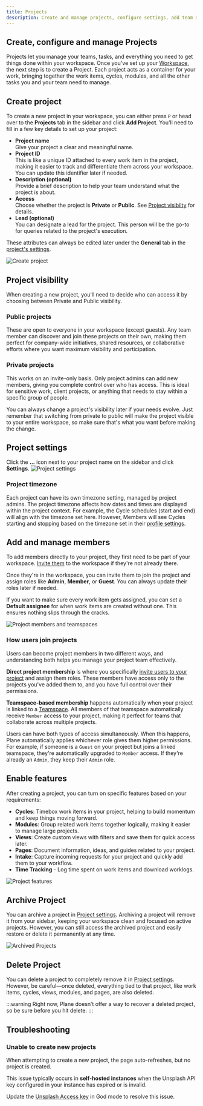 ```yaml
---
title: Projects
description: Create and manage projects, configure settings, add team members, and enable features.
---
```


## Create, configure and manage Projects

Projects let you manage your teams, tasks, and everything you need to get things done within your workspace. Once you've set up your [Workspace](/core-concepts/workspaces/overview.mdx), the next step is to create a Project. Each project acts as a container for your work, bringing together the work items, cycles, modules, and all the other tasks you and your team need to manage.

## Create project

To create a new project in your workspace, you can either press `P` or head over to the **Projects** tab in the sidebar and click **Add Project**. You’ll need to fill in a few key details to set up your project:

- **Project name**  
  Give your project a clear and meaningful name.
- **Project ID**  
  This is like a unique ID attached to every work item in the project, making it easier to track and differentiate them across your workspace. You can update this identifier later if needed.
- **Description (optional)**  
  Provide a brief description to help your team understand what the project is about.
- **Access**  
  Choose whether the project is **Private** or **Public**. See [Project visibilty](/core-concepts/projects/overview#project-visibility) for details.
- **Lead (optional)**  
  You can designate a lead for the project. This person will be the go-to for queries related to the project's execution.

These attributes can always be edited later under the **General** tab in the [project's settings](#project-settings).

![Create project](https://media.docs.plane.so/projects/create-project.webp#center)

## Project visibility

When creating a new project, you'll need to decide who can access it by choosing between Private and Public visibility.

### Public projects

These are open to everyone in your workspace (except guests). Any team member can discover and join these projects on their own, making them perfect for company-wide initiatives, shared resources, or collaborative efforts where you want maximum visibility and participation.

### Private projects

This works on an invite-only basis. Only project admins can add new members, giving you complete control over who has access. This is ideal for sensitive work, client projects, or anything that needs to stay within a specific group of people.

You can always change a project's visibility later if your needs evolve. Just remember that switching from private to public will make the project visible to your entire workspace, so make sure that's what you want before making the change.

## Project settings

Click the **…** icon next to your project name on the sidebar and click **Settings**.
![Project settings](https://media.docs.plane.so/projects/project-settings.webp#center)

### Project timezone

Each project can have its own timezone setting, managed by project admins. The project timezone affects how dates and times are displayed within the project context. For example, the Cycle schedules (start and end) will align with the timezone set here. However, Members will see Cycles starting and stopping based on the timezone set in their [profile settings](/core-concepts/account/settings#timezone-and-language).

## Add and manage members

To add members directly to your project, they first need to be part of your workspace. [Invite them](/core-concepts/workspaces/members#add-member) to the workspace if they're not already there.

Once they're in the workspace, you can invite them to join the project and assign roles like **Admin**, **Member**, or **Guest**. You can always update their roles later if needed.

If you want to make sure every work item gets assigned, you can set a **Default assignee** for when work items are created without one. This ensures nothing slips through the cracks.

![Project members and teamspaces](https://media.docs.plane.so/projects/project-members-teamspaces.webp#center)

### How users join projects

Users can become project members in two different ways, and understanding both helps you manage your project team effectively.

**Direct project membership** is where you specifically [invite users to your project](/core-concepts/projects/overview#add-and-manage-members) and assign them roles. These members have access only to the projects you've added them to, and you have full control over their permissions.

**Teamspace-based membership** happens automatically when your project is linked to a [Teamspace](/core-concepts/workspaces/teamspaces). All members of that teamspace automatically receive `Member` access to your project, making it perfect for teams that collaborate across multiple projects.

Users can have both types of access simultaneously. When this happens, Plane automatically applies whichever role gives them higher permissions. For example, if someone is a `Guest` on your project but joins a linked teamspace, they're automatically upgraded to `Member` access. If they're already an `Admin`, they keep their `Admin` role.

## Enable features

After creating a project, you can turn on specific features based on your requirements:

- **Cycles**: Timebox work items in your project, helping to build momentum and keep things moving forward.
- **Modules**: Group related work items together logically, making it easier to manage large projects.
- **Views**: Create custom views with filters and save them for quick access later.
- **Pages**: Document information, ideas, and guides related to your project.
- **Intake**: Capture incoming requests for your project and quickly add them to your workflow.
- **Time Tracking** - Log time spent on work items and download worklogs.

![Project features](https://media.docs.plane.so/projects/project-features.webp#center)

## Archive Project

You can archive a project in [Project settings](/core-concepts/projects/overview#project-settings). Archiving a project will remove it from your sidebar, keeping your workspace clean and focused on active projects. However, you can still access the archived project and easily restore or delete it permanently at any time.

![Archived Projects](https://media.docs.plane.so/projects/archived-projects.webp#center)

## Delete Project

You can delete a project to completely remove it in [Project settings](/core-concepts/projects/overview#project-settings). However, be careful—once deleted, everything tied to that project, like work items, cycles, views, modules, and pages, are also deleted.

:::warning
Right now, Plane doesn’t offer a way to recover a deleted project, so be sure before you hit delete.
:::

## Troubleshooting

### Unable to create new projects

When attempting to create a new project, the page auto-refreshes, but no project is created.

This issue typically occurs in **self-hosted instances** when the Unsplash API key configured in your instance has expired or is invalid.

Update the [Unsplash Access key](https://developers.plane.so/self-hosting/govern/instance-admin#images-in-plane) in God mode to resolve this issue.
